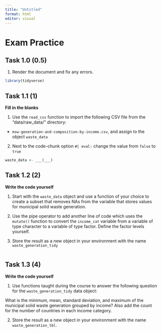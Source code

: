 ```yaml
---
title: "Untitled"
format: html
editor: visual
---
```


# Exam Practice

## Task 1.0 (0.5)

1. Render the document and fix any errors.

```r
library(tidyverse)
```

## Task 1.1 (1)

**Fill in the blanks**

1. Use the `read_csv` function to import the following CSV file from the "data/raw_data/" directory:

- `msw-generation-and-composition-by-income.csv`, and assign to the object `waste_data`

2. Next to the code-chunk option `#| eval:` change the value from `false` to `true`

```r
waste_data <- ___(___)
```

## Task 1.2 (2)

**Write the code yourself**

1. Start with the `waste_data` object and use a function of your choice to create a subset that removes NAs from the variable that stores values for municipal solid waste generation.

2. Use the pipe operator to add another line of code which uses the `mutate()` function to convert the `income_cat` variable from a variable of type character to a variable of type factor. Define the factor levels yourself.

3. Store the result as a new object in your environment with the name `waste_generation_tidy` 
 
```r


```

## Task 1.3 (4)

**Write the code yourself**

1. Use functions taught during the course to answer the following question for the `waste_generation_tidy` data object: 

What is the minimum, mean, standard deviation, and maximum of the municipal solid waste generation grouped by income? Also add the count for the number of countries in each income category.

2. Store the result as a new object in your environment with the name `waste_generation_tbl`. 

```r

```


